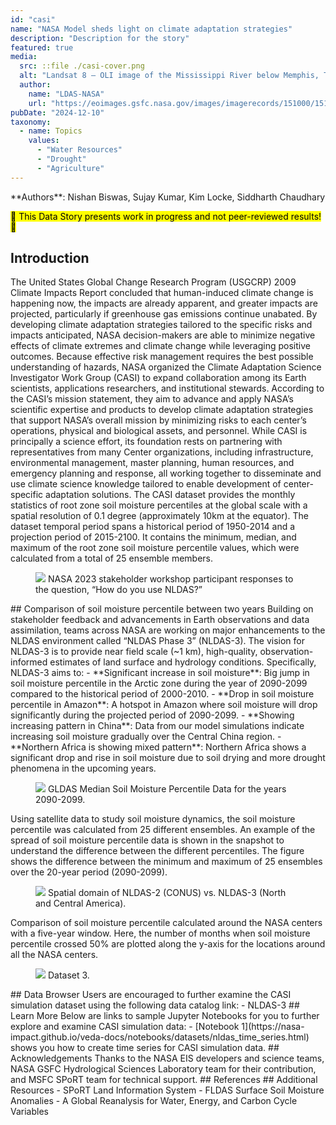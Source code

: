 ```yaml
---
id: "casi"
name: "NASA Model sheds light on climate adaptation strategies"
description: "Description for the story"
featured: true
media:
  src: ::file ./casi-cover.png
  alt: "Landsat 8 — OLI image of the Mississippi River below Memphis, Tennessee on September 16, 2023, at near record low water levels, limiting barge shipments, threatening drinking water supplies, agriculture, and ecosystems."
  author:
    name: "LDAS-NASA"
    url: "https://eoimages.gsfc.nasa.gov/images/imagerecords/151000/151897/mississippi_oli_2023259_lrg.jpg"
pubDate: "2024-12-10"
taxonomy:
  - name: Topics
    values:
      - "Water Resources"
      - "Drought"
      - "Agriculture"
---
```

<Block>
  <Prose>
  **Authors**: Nishan Biswas, Sujay Kumar, Kim Locke, Siddharth Chaudhary
  
  <mark>🚧 This Data Story presents work in progress and not peer-reviewed results! 🚧</mark>

  ## Introduction
  The United States Global Change Research Program (USGCRP) 2009 Climate Impacts Report concluded that human-induced climate change is happening now, the impacts are already apparent, and greater impacts are projected, particularly if greenhouse gas emissions continue unabated. By developing climate adaptation strategies tailored to the specific risks and impacts anticipated, NASA decision-makers are able to minimize negative effects of climate extremes and climate change while leveraging positive outcomes. Because effective risk management requires the best possible understanding of hazards, NASA organized the Climate Adaptation Science Investigator Work Group (CASI) to expand collaboration among its Earth scientists, applications researchers, and institutional stewards. According to the CASI’s mission statement, they aim to advance and apply NASA’s scientific expertise and products to develop climate adaptation strategies that support NASA’s overall mission by minimizing risks to each center’s operations, physical and biological assets, and personnel. While CASI is principally a science effort, its foundation rests on partnering with representatives from many Center organizations, including infrastructure, environmental management, master planning, human resources, and emergency planning and response, all working together to disseminate and use climate science knowledge tailored to enable development of center-specific adaptation solutions. The CASI dataset provides the monthly statistics of root zone soil moisture percentiles at the global scale with a spatial resolution of 0.1 degree (approximately 10km at the equator). The dataset temporal period spans a historical period of 1950-2014 and a projection period of 2015-2100. It contains the minimum, median, and maximum of the root zone soil moisture percentile values, which were calculated from a total of 25 ensemble members.

  <Figure>
      <Image
      src={new URL('./casi-fig1.png', import.meta.url).href}
    />
    <Caption attrAuthor="NASA NLDAS Team" attrUrl="https://www.nasa.gov/goddard/">
      NASA 2023 stakeholder workshop participant responses to the question, “How do you use NLDAS?”
    </Caption>
  </Figure> 
  </Prose>
</Block>

<Block>
  <Prose>
  ## Comparison of soil moisture percentile between two years  
  Building on stakeholder feedback and advancements in Earth observations and data assimilation, teams across NASA are working on major enhancements to the NLDAS environment called “NLDAS Phase 3” (NLDAS-3). The vision for NLDAS-3 is to provide near field scale (~1 km), high-quality, observation-informed estimates of land surface and hydrology conditions. Specifically, NLDAS-3 aims to:   
  - **Significant increase in soil moisture**:  
    Big jump in soil moisture percentile in the Arctic zone during the year of 2090-2099 compared to the historical period of 2000-2010.
  - **Drop in soil moisture percentile in Amazon**:  
    A hotspot in Amazon where soil moisture will drop significantly during the projected period of 2090-2099.
  - **Showing increasing pattern in China**:  
    Data from our model simulations indicate increasing soil moisture gradually over the Central China region.
  - **Northern Africa is showing mixed pattern**:  
    Northern Africa shows a significant drop and rise in soil moisture due to soil drying and more drought phenomena in the upcoming years.   
  
  <Figure>
      <Image
      src={new URL('./casi-fig2.png', import.meta.url).href}
    />
    <Caption attrAuthor="Water View Team" attrUrl="https://lis.gsfc.nasa.gov">
      GLDAS Median Soil Moisture Percentile Data for the years 2090-2099.
    </Caption>
  </Figure> 

  Using satellite data to study soil moisture dynamics, the soil moisture percentile was calculated from 25 different ensembles. An example of the spread of soil moisture percentile data is shown in the snapshot to understand the difference between the different percentiles. The figure shows the difference between the minimum and maximum of 25 ensembles over the 20-year period (2090-2099).

  <Figure>
      <Image
      src={new URL('./casi-fig3.png', import.meta.url).href}
    />
    <Caption attrAuthor="Water View Team" attrUrl="https://lis.gsfc.nasa.gov">
      Spatial domain of NLDAS-2 (CONUS) vs. NLDAS-3 (North and Central America).
    </Caption>
  </Figure>

  Comparison of soil moisture percentile calculated around the NASA centers with a five-year window. Here, the number of months when soil moisture percentile crossed 50% are plotted along the y-axis for the locations around all the NASA centers.     

  <Figure>
      <Image
      src={new URL('./casi-fig4.png', import.meta.url).href}
    />
    <Caption attrAuthor="Water View Team" attrUrl="https://lis.gsfc.nasa.gov">
      Dataset 3.
    </Caption>
  </Figure>
  </Prose>
</Block>

<Block>
  <Prose>
  ## Data Browser
  Users are encouraged to further examine the CASI simulation dataset using the following data catalog link:
  - <Link to="/data-catalog/nldas3">NLDAS-3</Link>  
  </Prose>
</Block>

<Block>
  <Prose>
  ## Learn More
  Below are links to sample Jupyter Notebooks for you to further explore and examine CASI simulation data:
  - [Notebook 1](https://nasa-impact.github.io/veda-docs/notebooks/datasets/nldas_time_series.html) shows you how to create time series for CASI simulation data.
  </Prose>
</Block>

<Block>
  <Prose>
  ## Acknowledgements 
  Thanks to the NASA EIS developers and science teams, NASA GSFC Hydrological Sciences Laboratory team for their contribution, and MSFC SPoRT team for technical support.
  </Prose>
</Block>

<Block>
  <Prose>
  ## References 

  </Prose>
</Block>

<Block>
  <Prose>
  ## Additional Resources 
  - <Link to="/data-catalog/soil-moisture">SPoRT Land Information System</Link>
  - <Link to="/data-catalog/fldas-soil-moisture-anomalies">FLDAS Surface Soil Moisture Anomalies</Link>
  - <Link to="/data-catalog/global-reanalysis-da">A Global Reanalysis for Water, Energy, and Carbon Cycle Variables</Link>
  </Prose>
</Block>
